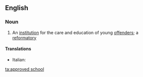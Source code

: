 ==English==

===Noun===
{{wikipedia|Approved School}}
{{en-noun|sg=[[approved]] [[school]]}}

#{{British}} An [[institution]] for the care and education of young [[offender]]s; a [[reformatory]]

====Translations====
{{top}}
* Italian: {{t-|it|riformatorio|m}}
{{mid}}

{{bottom}}

[[ta:approved school]]